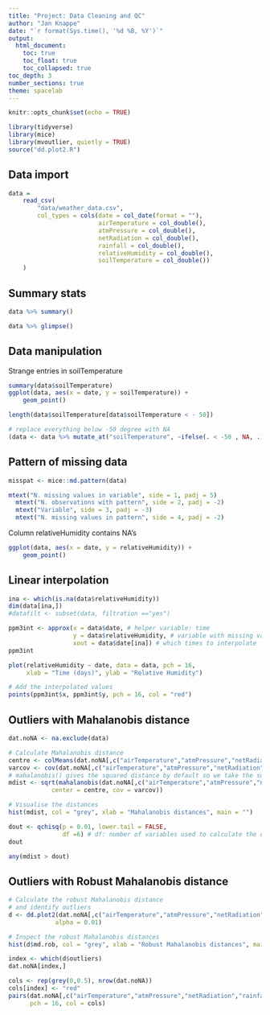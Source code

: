 ```yaml
---
title: "Project: Data Cleaning and QC"
author: "Jan Knappe"
date: "`r format(Sys.time(), '%d %B, %Y')`"
output: 
  html_document:
    toc: true
    toc_float: true
    toc_collapsed: true
toc_depth: 3
number_sections: true
theme: spacelab
---
```


```r
knitr::opts_chunk$set(echo = TRUE)
```

```r
library(tidyverse)
library(mice)
library(mvoutlier, quietly = TRUE)
source("dd.plot2.R")
```


## Data import

```r
data = 
    read_csv(
        "data/weather_data.csv",
        col_types = cols(date = col_date(format = ""),
                         airTemperature = col_double(),
                         atmPressure = col_double(),
                         netRadiation = col_double(),
                         rainfall = col_double(),
                         relativeHumidity = col_double(),
                         soilTemperature = col_double())
    )
```

## Summary stats

```r
data %>% summary()
```
```r
data %>% glimpse()

```

## Data manipulation

Strange entries in soilTemperature 

```r
summary(data$soilTemperature)
ggplot(data, aes(x = date, y = soilTemperature)) + 
    geom_point()

length(data$soilTemperature[data$soilTemperature < - 50])

# replace everything below -50 degree with NA
(data <- data %>% mutate_at("soilTemperature", ~ifelse(. < -50 , NA, .)))
```


## Pattern of missing data

```r
misspat <- mice::md.pattern(data)

mtext("N. missing values in variable", side = 1, padj = 5)
  mtext("N. observations with pattern", side = 2, padj = -2)
  mtext("Variable", side = 3, padj = -3)
  mtext("N. missing values in pattern", side = 4, padj = -2)

```


Column relativeHumidity contains NA's

```r
ggplot(data, aes(x = date, y = relativeHumidity)) + 
    geom_point()

```

## Linear interpolation

```r
ina <- which(is.na(data$relativeHumidity))
dim(data[ina,])
#datafilt <- subset(data, filtration =="yes")

ppm3int <- approx(x = data$date, # helper variable: time
                  y = data$relativeHumidity, # variable with missing values
                  xout = data$date[ina]) # which times to interpolate
ppm3int

```

```r
plot(relativeHumidity ~ date, data = data, pch = 16,
     xlab = "Time (days)", ylab = "Relative Humidity")

# Add the interpolated values
points(ppm3int$x, ppm3int$y, pch = 16, col = "red")

```

## Outliers with Mahalanobis distance

```r
dat.noNA <- na.exclude(data)

# Calculate Mahalanobis distance
centre <- colMeans(dat.noNA[,c("airTemperature","atmPressure","netRadiation","rainfall", "relativeHumidity", "soilTemperature")])
varcov <- cov(dat.noNA[,c("airTemperature","atmPressure","netRadiation","rainfall", "relativeHumidity", "soilTemperature")])
# mahalanobis() gives the squared distance by default so we take the square-root
mdist <- sqrt(mahalanobis(dat.noNA[,c("airTemperature","atmPressure","netRadiation","rainfall", "relativeHumidity", "soilTemperature")], 
            center = centre, cov = varcov))

# Visualise the distances
hist(mdist, col = "grey", xlab = "Mahalanobis distances", main = "")

```
```r
dout <- qchisq(p = 0.01, lower.tail = FALSE,
               df =6) # df: number of variables used to calculate the distance
dout

any(mdist > dout)
```


## Outliers with Robust Mahalanobis distance

```r
# Calculate the robust Mahalanobis distance
# and identify outliers
d <- dd.plot2(dat.noNA[,c("airTemperature","atmPressure","netRadiation","rainfall", "relativeHumidity", "soilTemperature")],
             alpha = 0.01)

# Inspect the robust Mahalanobis distances
hist(d$md.rob, col = "grey", xlab = "Robust Mahalanobis distances", main = "")

index <- which(d$outliers)
dat.noNA[index,]
```

```r
cols <- rep(grey(0,0.5), nrow(dat.noNA))
cols[index] <- "red"
pairs(dat.noNA[,c("airTemperature","atmPressure","netRadiation","rainfall", "relativeHumidity", "soilTemperature")],
      pch = 16, col = cols)

```